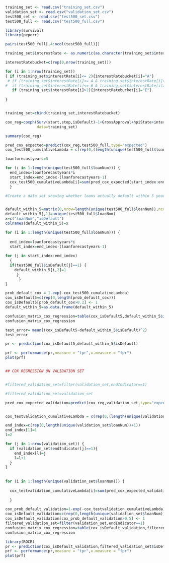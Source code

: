 ```{r}
training_set <- read.csv("training_set.csv")
validation_set <- read.csv("validation_set.csv")
test500_set <- read.csv("test500_set.csv")
test500_full <- read.csv("test500_full.csv")
```


```{r}
library(survival)
library(peperr)

pairs(test500_full[,4:ncol(test500_full)])

training_set$interestRate <- as.numeric(as.character(training_set$interestRate))

interestRatebucket=c(rep(0,nrow(training_set)))

for (i in 1:nrow(training_set)) 
{ if (training_set$interestRate[i]<= 2){interestRatebucket[i]="A"}
 # if (training_set$interestRate[i]<= 4 & training_set$interestRate[i]>2){interestRatebucket[i]="B"}
#  if (training_set$interestRate[i]<= 6 & training_set$interestRate[i]>4){interestRatebucket[i]="D"}
   if (training_set$interestRate[i]>2){interestRatebucket[i]="E"}
  
}


training_set=cbind(training_set,interestRatebucket)    

cox_reg=coxph(Surv(start,stop,isDefault)~1+GrossApproval+hpiState+interestRatebucket,
              data=training_set)

summary(cox_reg)

pred_cox_expected=predict(cox_reg,test500_full,type="expected")
cox_test500_cumulativeLambda = c(rep(0,(length(unique(test500_full$loanNum)))))

loanforecastyears=5

for (i in 1:length(unique(test500_full$loanNum))) {
  end_index=loanforecastyears*i
  start_index=end_index-(loanforecastyears-1)
  cox_test500_cumulativeLambda[i]=sum(pred_cox_expected[start_index:end_index])
  }

#Create a data set showing whether loans actually default within 5 year horizon


default_within_5=matrix(0,nrow=length(unique(test500_full$loanNum)),ncol=2)
default_within_5[,1]=unique(test500_full$loanNum)
x=c("loanNum","isDefault")
colnames(default_within_5)=x

for (i in 1:length(unique(test500_full$loanNum))) {
  
  end_index=loanforecastyears*i
  start_index=end_index-(loanforecastyears-1)
  
for (j in start_index:end_index)
  {
  if(test500_full$isDefault[j]==1) {
    default_within_5[i,2]=1
     }
      }
}

prob_default_cox = 1-exp(-cox_test500_cumulativeLambda)
cox_isDefault5=c(rep(0,length(prob_default_cox)))
cox_isDefault5[prob_default_cox>0.2] <- 1
default_within_5=as.data.frame(default_within_5)

confusion_matrix_cox_regression=table(cox_isDefault5,default_within_5$isDefault)
confusion_matrix_cox_regression

test_error= mean((cox_isDefault5-default_within_5$isDefault)^2)
test_error

pr <- prediction(cox_isDefault5,default_within_5$isDefault)

prf <- performance(pr,measure = "tpr",x.measure = "fpr")
plot(prf)


## COX REGRESSION ON VALIDATION SET


#filtered_validation_set=filter(validation_set,endIndicator==1)

#filtered_validation_set=validation_set

pred_cox_expected_validation=predict(cox_reg,validation_set,type="expected")


cox_testvalidation_cumulativeLambda = c(rep(0,(length(unique(validation_set$loanNum)))))

end_index=c(rep(0,length(unique(validation_set$loanNum))+1))
end_index[1]=1
l=2

for (j in 1:nrow(validation_set)) {
  if (validation_set$endIndicator[j]==1){
    end_index[l]=j
    l=l+1
  }
}
  
  
for (i in 1:length(unique(validation_set$loanNum))) {
  
  cox_testvalidation_cumulativeLambda[i]=sum(pred_cox_expected_validation[end_index[i]:end_index[i+1]])
  
  }

cox_prob_default_validation=1-exp(-cox_testvalidation_cumulativeLambda)
cox_isDefault_validation=c(rep(0,length(unique(validation_set$loanNum))))
cox_isDefault_validation[cox_prob_default_validation>0.5] <- 1
filtered_validation_set=filter(validation_set,endIndicator==1)
confusion_matrix_cox_regression=table(cox_isDefault_validation,filtered_validation_set$isDefault)
confusion_matrix_cox_regression

library(ROCR)
pr <- prediction(cox_isDefault_validation,filtered_validation_set$isDefault)
prf <- performance(pr,measure = "tpr",x.measure = "fpr")
plot(prf)
```


